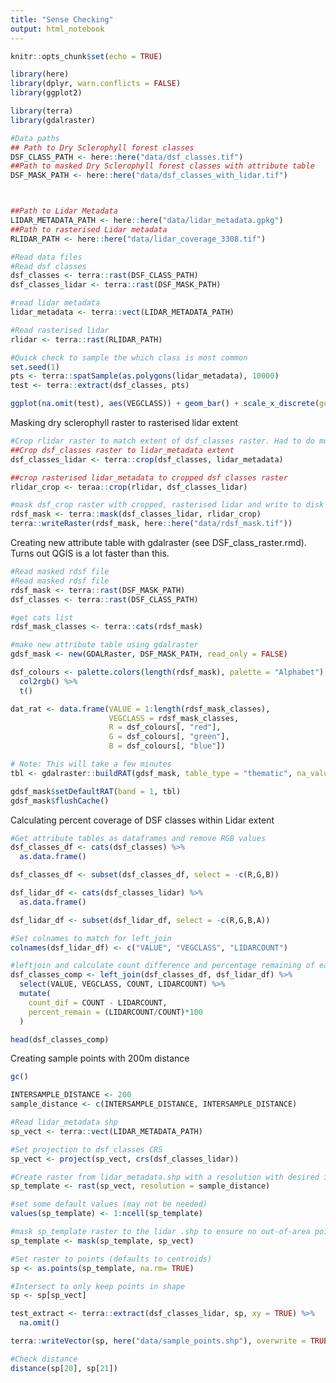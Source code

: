 ```yaml
---
title: "Sense Checking"
output: html_notebook
---
```


```r
knitr::opts_chunk$set(echo = TRUE)

library(here)
library(dplyr, warn.conflicts = FALSE)
library(ggplot2)

library(terra)
library(gdalraster)

```

```r
#Data paths
## Path to Dry Sclerophyll forest classes
DSF_CLASS_PATH <- here::here("data/dsf_classes.tif")
##Path to masked Dry Sclerophyll forest classes with attribute table
DSF_MASK_PATH <- here::here("data/dsf_classes_with_lidar.tif")



##Path to Lidar Metadata
LIDAR_METADATA_PATH <- here::here("data/lidar_metadata.gpkg")
##Path to rasterised Lidar metadata
RLIDAR_PATH <- here::here("data/lidar_coverage_3308.tif")
```

```r
#Read data files
#Read dsf classes
dsf_classes <- terra::rast(DSF_CLASS_PATH)
dsf_classes_lidar <- terra::rast(DSF_MASK_PATH)

#read lidar metadata
lidar_metadata <- terra::vect(LIDAR_METADATA_PATH)

#Read rasterised lidar
rlidar <- terra::rast(RLIDAR_PATH)
```

```r
#Quick check to sample the which class is most common
set.seed(1)
pts <- terra::spatSample(as.polygons(lidar_metadata), 10000)
test <- terra::extract(dsf_classes, pts)

ggplot(na.omit(test), aes(VEGCLASS)) + geom_bar() + scale_x_discrete(guide = guide_axis(angle = 90))
```

Masking dry sclerophyll raster to rasterised lidar extent

```r
#Crop rlidar raster to match extent of dsf_classes raster. Had to do multiple crops to get it working
##Crop dsf_classes raster to lidar_metadata extent
dsf_classes_lidar <- terra::crop(dsf_classes, lidar_metadata)

##crop rasterised lidar_metadata to cropped dsf classes raster 
rlidar_crop <- teraa::crop(rlidar, dsf_classes_lidar)

#mask dsf_crop raster with cropped, rasterised lidar and write to disk
rdsf_mask <- terra::mask(dsf_classes_lidar, rlidar_crop)
terra::writeRaster(rdsf_mask, here::here("data/rdsf_mask.tif"))
```

Creating new attribute table with gdalraster (see DSF_class_raster.rmd). Turns out QGIS is a lot faster than this.

```r
#Read masked rdsf file
#Read masked rdsf file
rdsf_mask <- terra::rast(DSF_MASK_PATH)
dsf_classes <- terra::rast(DSF_CLASS_PATH)

#get cats list
rdsf_mask_classes <- terra::cats(rdsf_mask)

#make new attribute table using gdalraster
gdsf_mask <- new(GDALRaster, DSF_MASK_PATH, read_only = FALSE)

dsf_colours <- palette.colors(length(rdsf_mask), palette = "Alphabet") %>%
  col2rgb() %>%
  t()

dat_rat <- data.frame(VALUE = 1:length(rdsf_mask_classes),
                      VEGCLASS = rdsf_mask_classes,
                      R = dsf_colours[, "red"],
                      G = dsf_colours[, "green"],
                      B = dsf_colours[, "blue"])

# Note: This will take a few minutes
tbl <- gdalraster::buildRAT(gdsf_mask, table_type = "thematic", na_value = -9999, join_df = dat_rat)

gdsf_mask$setDefaultRAT(band = 1, tbl)
gdsf_mask$flushCache()
```

Calculating percent coverage of DSF classes within Lidar extent

```r
#Get attribute tables as dataframes and remove RGB values
dsf_classes_df <- cats(dsf_classes) %>% 
  as.data.frame()

dsf_classes_df <- subset(dsf_classes_df, select = -c(R,G,B))

dsf_lidar_df <- cats(dsf_classes_lidar) %>% 
  as.data.frame()

dsf_lidar_df <- subset(dsf_lidar_df, select = -c(R,G,B,A))

#Set colnames to match for left_join
colnames(dsf_lidar_df) <- c("VALUE", "VEGCLASS", "LIDARCOUNT")

#leftjoin and calculate count difference and percentage remaining of each class
dsf_classes_comp <- left_join(dsf_classes_df, dsf_lidar_df) %>% 
  select(VALUE, VEGCLASS, COUNT, LIDARCOUNT) %>% 
  mutate(
    count_dif = COUNT - LIDARCOUNT,
    percent_remain = (LIDARCOUNT/COUNT)*100
  )

head(dsf_classes_comp)

```

Creating sample points with 200m distance

```r
gc()

INTERSAMPLE_DISTANCE <- 200
sample_distance <- c(INTERSAMPLE_DISTANCE, INTERSAMPLE_DISTANCE)

#Read lidar_metadata shp
sp_vect <- terra::vect(LIDAR_METADATA_PATH)

#Set projection to dsf_classes CRS
sp_vect <- project(sp_vect, crs(dsf_classes_lidar))

#Create raster from lidar_metadata.shp with a resolution with desired inter-point distance
sp_template <- rast(sp_vect, resolution = sample_distance)

#set some default values (may not be needed)
values(sp_template) <- 1:ncell(sp_template)

#mask sp_template raster to the lidar .shp to ensure no out-of-area points
sp_template <- mask(sp_template, sp_vect)

#Set raster to points (defaults to centroids)
sp <- as.points(sp_template, na.rm= TRUE)

#Intersect to only keep points in shape
sp <- sp[sp_vect]

test_extract <- terra::extract(dsf_classes_lidar, sp, xy = TRUE) %>% 
  na.omit()

terra::writeVector(sp, here("data/sample_points.shp"), overwrite = TRUE)

#Check distance
distance(sp[20], sp[21])
```

